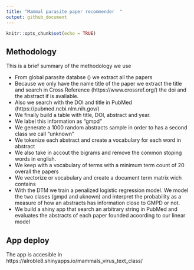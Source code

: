 ```yaml
---
title: "Mammal parasite paper recommender  "
output: github_document
---
```


```r
knitr::opts_chunk$set(echo = TRUE)
```

## Methodology

This is a brief summary of the methodology we use

- From global parasite databse () we extract all the papers  
- Because we only have the name title of the paper we extract the title and search in Cross Reference (https://www.crossref.org/) the doi and the abstract if is avaliable.
- Also we search with the DOI and title in PubMed (https://pubmed.ncbi.nlm.nih.gov/)
- We finally build a table with title, DOI, abstract and year.
- We label this information as "gmpd"
- We generate a 1000 random abstracts sample in order to has a second class we call "unknown"
- We tokenize each abstract  and create a vocabulary for each word in abstract
- We also take in accout the bigrams and remove the common stoping words in english.
- We keep with a vocabulary of terms with a minimum term count of 20 overall the papers
- We vectorize or vocabulary and create a document term matrix wich contains 
- With the DTM we train a penalized logistic regression model. We model the two clases (gmpd and uknown) and interpret the probability as a measure of how an abstracts has information close to GMPD or not.
- We build a shiny app that search an arbitrary string in PubMed and evaluates the abstracts of each paper founded acoording to our linear model

## App deploy
The app is accesible in https://alroble8.shinyapps.io/mammals_virus_text_class/


